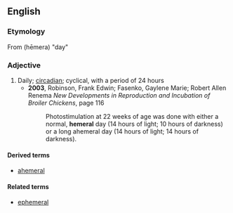 ==English==
===Etymology===
From {{AGr.}} '''{{polytonic|[[ήμερα]]}}''' (hēmera) "day"

===Adjective===
{{en-adj}}
# Daily; [[circadian]]; cyclical, with a period of 24 hours
#*'''2003''', Robinson, Frank Edwin; Fasenko, Gaylene Marie; Robert Allen Renema ''New Developments in Reproduction and Incubation of Broiler Chickens'', page 116
#*:Photostimulation at 22 weeks of age was done with either a normal, '''hemeral''' day (14 hours of light; 10 hours of darkness) or a long ahemeral day (14 hours of light; 14 hours of darkness).

====Derived terms====
*[[ahemeral]]

====Related terms====
*[[ephemeral]]